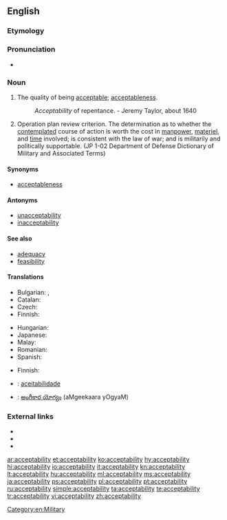 ==English==

===Etymology===
{{suffix|acceptable|ity}}

===Pronunciation===
* {{a|US}} {{IPA|/ˌæk.ˌsɛp.tə.ˈbɪl.ət.i/}}

===Noun===
{{en-noun|~|acceptabilities}}

# The quality of being [[acceptable]]; [[acceptableness]].
#: ''Acceptability'' of repentance. -  Jeremy Taylor, about 1640
# {{context|military|lang=en}} Operation plan review criterion. The determination as to whether the [[contemplated]] course of action is worth the cost in [[manpower]], [[materiel]], and [[time]] involved; is consistent with the law of war; and is militarily and politically supportable. (JP 1-02 Department of Defense Dictionary of Military and Associated Terms)

====Synonyms====
* [[acceptableness]]

====Antonyms====
* [[unacceptability]]
* [[inacceptability]]

====See also====
* [[adequacy]]
* [[feasibility]]

====Translations====
{{trans-top|acceptableness}}
* Bulgarian: {{t|bg|приемливост}},  {{t|bg|допустимост}}
* Catalan: {{t|ca|acceptabilitat|f}}
* Czech: {{t|cs|přijatelnost|f}}
* Finnish: {{t|fi|hyväksyttävyys}}
{{trans-mid}}
* Hungarian: {{t+|hu|elfogadhatóság}}
* Japanese: {{t|ja|受容性|tr=juyōsei|sc=Jpan}}
* Malay: {{t|ms|kebolehterimaan}}
* Romanian: {{t|ro|acceptabilitate|f}}
* Spanish: {{t+|es|aceptabilidad|f}}
{{trans-bottom}}

{{trans-top|operation plan review criterion}}
* Finnish: {{t|fi|hyväksyttävyys}}
{{trans-mid}}
{{trans-bottom}}

{{checktrans-top}}
* {{ttbc|pt}}: [[aceitabilidade]]
* {{ttbc|te}}: [[అంగీకార యోగ్యం]] (aMgeekaara yOgyaM)
{{trans-bottom}}

===External links===
* {{R:Webster 1913}}
* {{R:Century 1911}}
* {{R:OneLook}}

[[Category:en:Military]]

[[ar:acceptability]]
[[et:acceptability]]
[[ko:acceptability]]
[[hy:acceptability]]
[[hi:acceptability]]
[[io:acceptability]]
[[it:acceptability]]
[[kn:acceptability]]
[[lt:acceptability]]
[[hu:acceptability]]
[[ml:acceptability]]
[[ms:acceptability]]
[[ja:acceptability]]
[[ps:acceptability]]
[[pl:acceptability]]
[[pt:acceptability]]
[[ru:acceptability]]
[[simple:acceptability]]
[[ta:acceptability]]
[[te:acceptability]]
[[tr:acceptability]]
[[vi:acceptability]]
[[zh:acceptability]]